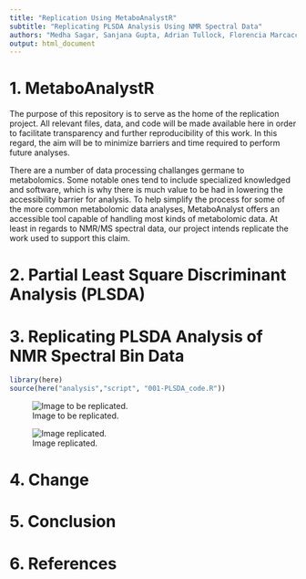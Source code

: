 ```yaml
---
title: "Replication Using MetaboAnalystR"
subtitle: "Replicating PLSDA Analysis Using NMR Spectral Data"
authors: "Medha Sagar, Sanjana Gupta, Adrian Tullock, Florencia Marcaccio, Faryal Usman" 
output: html_document
---
```


# 1. MetaboAnalystR
The purpose of this repository is to serve as the home of the replication project. All relevant files, data, and code will be made available here in order to facilitate transparency and further reproducibility of this work. In this regard, the aim will be to minimize barriers and time required to perform future analyses. 

There are a number of data processing challanges germane to metabolomics. Some notable ones tend to include specialized knowledged and software, which is why there is much value to be had in lowering the accessibility barrier for analysis. To help simplify the process for some of the more common metabolomic data analyses, MetaboAnalyst offers an accessible tool capable of handling most kinds of metabolomic data. At least in regards to NMR/MS spectral data, our project intends replicate the work used to support this claim.

# 2. Partial Least Square Discriminant Analysis (PLSDA)


# 3. Replicating PLSDA Analysis of NMR Spectral Bin Data

```r
library(here)
source(here("analysis","script", "001-PLSDA_code.R"))
```

![Image to be replicated.](figures/image_to_be_replicated.jpg)


![Image replicated.](figures/pls_score3d_0_dpi72.png)

# 4. Change


# 5. Conclusion


# 6. References
